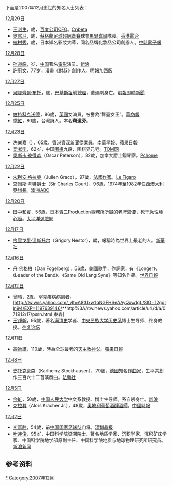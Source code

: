{{MonthTOC|2007年|逝世人物列表}}

下面是2007年12月逝世的知名人士列表：

;12月29日
*[[王湛生|王湛生]]，{{age|1967|2|13|2007|12|29}}歲，[[百度公司|百度公司]][[首席财务官|CFO]]。[http://www.cnbeta.com/articles/46155.htm Cnbeta]{{Wayback|url=http://www.cnbeta.com/articles/46155.htm |date=20180929053626 }}
*[[奧當尼|奧當尼]]，{{age|1972|3|25|2007|12|29}}歲，[[蘇格蘭足球超級聯賽|蘇格蘭足球超級聯賽]]球會[[馬瑟韋爾|馬瑟韋爾]]隊長。[http://www.rthk.org.hk/rthk/news/expressnews/20071230/news_20071230_55_457421.htm 香港電台]{{Wayback|url=http://www.rthk.org.hk/rthk/news/expressnews/20071230/news_20071230_55_457421.htm |date=20080201162904 }}
*[[植村秀|植村秀]]，{{age|1928|6|19|2007|12|29}}歲，日本知名彩妝大師，同名品牌化妝品公司創辦人。[http://news.chinatimes.com/2007Cti/2007Cti-News/2007Cti-News-Content/0,4521,110503+112008010900396,00.html 中時電子報]{{Wayback|url=http://news.chinatimes.com/2007Cti/2007Cti-News/2007Cti-News-Content/0,4521,110503+112008010900396,00.html |date=20080212003446 }}

;[[12月28日|12月28日]]
*[[孙道临|孙道临]]，{{age|1921|12|18|2007|12|28}}岁，[[中国|中国]]著名[[中國電影|電影]]演员。[http://ent.sina.com.cn/m/j/2007-12-28/11351854614.shtml 新浪]{{Wayback|url=http://ent.sina.com.cn/m/j/2007-12-28/11351854614.shtml |date=20200918083639 }}
*[[許冠文_(漫畫家)|許冠文]]，77岁，漫畫《財叔》創作人。[https://web.archive.org/web/20080603025015/http://www.mingpaovan.com/htm/News/20071231/vas3.htm 明報加西版]

;[[12月27日|12月27日]]
*[[貝娜齊爾·布托|貝娜齊爾·布托]]，{{age|1953|6|21|2007|12|27}}歲，[[巴基斯坦|巴基斯坦]]前[[巴基斯坦總理|總理]]，遭遇刺身亡。[https://web.archive.org/web/20071230130903/http://www.mpinews.com/htm/INews/20071227/ta42130c.htm 明報即時新聞]

;[[12月25日|12月25日]]
*[[帕特科克沃德|帕特科克沃德]]，86歲，[[英國|英國]]女演員，被譽為“舞臺女王”。[https://web.archive.org/web/20071231012023/http://hsb.huash.com/2007-12/28/content_6744128.htm 華商報]
*[[季紅|季紅]]，80歲，台灣詩人。本名'''齊道旁'''。

;[[12月23日|12月23日]]
*[[冼樂嘉|冼樂嘉]]（{{tsl|en|Kevin Sinclair|Kevin Sinclair}}），65歲，[[香港|香港]]資深[[記者|新聞從業員]]。[http://www.scmp.com/portal/site/SCMP/menuitem.2c913216495213d5df646910cba0a0a0/?vgnextoid=f183439db5707110VgnVCM100000360a0a0aRCRD&vgnextfmt=teaser&s=News  南華早報]、[https://web.archive.org/web/20080226082727/http://www1.appledaily.atnext.com/template/apple/art_main.cfm?iss_id=20071224&sec_id=4104&subsec_id=15333&art_id=10567969&cat_id=45&coln_id=20  蘋果日報]
*[[吴淞笙|吴淞笙]]，62岁，中国[[围棋|围棋]]九段，围棋界元老。[http://weiqi.sports.tom.com/news/24379.html TOM网]{{Wayback|url=http://weiqi.sports.tom.com/news/24379.html |date=20180927022534 }}
*[[奧斯卡·彼得森|奧斯卡·彼得森]]（Oscar Peterson），82歲，加拿大爵士鋼琴家。[https://web.archive.org/web/20190821191457/https://news.pchome.com.tw/cat/entertainment Pchome]

;[[12月22日|12月22日]]
*[[朱利安·格拉克|朱利安·格拉克]]（Julien Gracq），97歲，[[法國文學|法國]][[作家|作家]]。[http://www.lefigaro.fr/culture/2007/12/23/03004-20071223ARTFIG00024-la-mort-de-julien-gracq.php Le Figaro]{{Wayback|url=http://www.lefigaro.fr/culture/2007/12/23/03004-20071223ARTFIG00024-la-mort-de-julien-gracq.php |date=20190402114448 }}
*[[查爾斯·考特|查爾斯·考特]]爵士（Sir Charles Court），96歲，[[1974年|1974年]]至[[1982年|1982年]]任[[西澳大利亞州長|西澳大利亞州長]]。[http://www.abc.net.au/news/stories/2007/12/23/2126244.htm 澳洲ABC]{{Wayback|url=http://www.abc.net.au/news/stories/2007/12/23/2126244.htm |date=20110624012119 }}

;[[12月20日|12月20日]]
*[[田中和實|田中和實]]，56歲，[[日本|日本]][[青二Production|青二Production]]事務所所屬的老牌[[聲優|聲優]]，死于[[急性肺心癥|急性肺心癥]]。[https://web.archive.org/web/20071228014238/http://j.pcgames.com.cn/blog.jsp?bid=23225 太平洋遊戲網]

;[[12月17日|12月17日]]
*[[格里戈里·涅斯托尔|格里戈里·涅斯托尔]]（Grigory Nestor），{{age|1891|3|15|2007|12|17}}歲，報稱時為世界上最老的人。[http://news.xinhuanet.com/english/2007-12/17/content_7268817.htm 新華社]{{Wayback|url=http://news.xinhuanet.com/english/2007-12/17/content_7268817.htm |date=20071220040726 }}

;[[12月16日|12月16日]]
*[[丹·佛格柏|丹·佛格柏]]（Dan Fogelberg），56歲，[[美國|美國]]歌手，作詞家，有《Longer》、《Leader of the Band》、《Same Old Lang Syne》等知名作品。[http://www.worldjournal.com/wj-la-news.php?nt_seq_id=1641360 世界日報]{{dead link|date=十一月 2017 |bot=InternetArchiveBot }}

;[[12月12日|12月12日]]
*[[曾晴|曾晴]]，2歲，罕見疾病病患者。[http://tw.wrs.yahoo.com/_ylt=A8tUxw1qNGFHSeAAyQxw1gt./SIG=12ggrln94/EXP=1197639146/**http%3A//tw.news.yahoo.com/article/url/d/a/071212/17/psrn.html 東森]{{dead link|date=2018年5月 |bot=InternetArchiveBot |fix-attempted=yes }}
*[[王锺翰|王锺翰]]，95歲，著名[[满清史|满清史]]学者、[[中央民族大学历史系|中央民族大学历史系]]博士生导师、终身教授。[http://www.wangf.net/vbb2/showthread.php?threadid=23538 往复论坛]{{dead link|date=十一月 2017 |bot=InternetArchiveBot }}

;[[12月11日|12月11日]]
*[[高師謙|高師謙]]，110歲，時為全球最老的[[天主教|天主教]][[神父|神父]]。[https://web.archive.org/web/20080309184948/http://www1.appledaily.atnext.com/template/apple/art_main.cfm?iss_id=20071212&sec_id=4104&subsec_id=11866&art_id=10524876 蘋果日報]

;[[12月8日|12月8日]]
*[[史托克豪森|史托克豪森]]（Karlheinz Stockhausen），79歲，[[德國|德國]]知名[[作曲家|作曲家]]，生平共創作三百六十二首演奏曲。[https://web.archive.org/web/20071217020728/http://hk.news.yahoo.com/071208/167/2kywu.html 法新社]

;[[12月5日|12月5日]]
*[[余虹|余虹]]，50歲，[[中国人民大学|中国人民大学]]中文系教授、博士生导师。系自杀身亡。[http://news.sina.com.cn/s/2007-12-07/015614466382.shtml 新浪]{{Wayback|url=http://news.sina.com.cn/s/2007-12-07/015614466382.shtml |date=20180927150545 }}
*[[克拉其|克拉其]]（Alois Kracher Jr.），48歲，[[奧地利|奧地利]][[葡萄酒|葡萄酒]][[釀酒|釀酒師]]。[http://news.chinatimes.com/2007Cti/2007Cti-News/2007Cti-News-Content/0,4521,130504+132007120601244,00.html 中國時報]{{Wayback|url=http://news.chinatimes.com/2007Cti/2007Cti-News/2007Cti-News-Content/0,4521,130504+132007120601244,00.html |date=20071215210547 }}

;[[12月2日|12月2日]]
*[[李富胜|李富胜]]，54歲，前[[中国国家足球队|中国国家足球队]]门将。[https://web.archive.org/web/20071213201446/http://sports.cn.yahoo.com/07-12-/346/29ycs.html 深圳晶报]
*[[叶连俊|叶连俊]]，95岁，中国科学院资深院士、著名地质学家、沉积学家、沉积矿床学家、中国科学院地学部原副主任、中国科学院地质与地球物理研究所研究员。[http://news.sina.com.cn/c/2007-12-14/125614522722.shtml 新浪新闻]{{Wayback|url=http://news.sina.com.cn/c/2007-12-14/125614522722.shtml |date=20180927181415 }}

== 参考资料 ==
{{reflist}}

{{各年各月份逝世人物}}

[[Category:2007年逝世|*]]
[[Category:2007年12月|Category:2007年12月]]